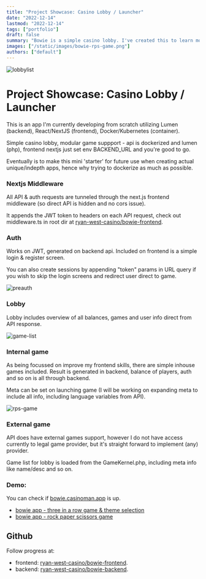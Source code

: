 ```yaml
---
title: "Project Showcase: Casino Lobby / Launcher"
date: "2022-12-14"
lastmod: "2022-12-14"
tags: ["portfolio"]
draft: false
summary: "Bowie is a simple casino lobby. I've created this to learn more about frontend and to fill my portfolio with code, I will be working on it while bored finding job/next challenge."
images: ["/static/images/bowie-rps-game.png"]
authors: ["default"]
---
```


![lobbylist](/static/images/bowie-threeinarow-game.png)

# Project Showcase: Casino Lobby / Launcher

This is an app I'm currently developing from scratch utilizing Lumen (backend), React/NextJS (frontend), Docker/Kubernetes (container).

Simple casino lobby, modular game suppport - api is dockerized and lumen (php), frontend nextjs just set env BACKEND_URL and you're good to go.

Eventually is to make this mini 'starter' for future use when creating actual unique/indepth apps, hence why trying to dockerize as much as possible.

### Nextjs Middleware
All API & auth requests are tunneled through the next.js frontend middleware (so direct API is hidden and no cors issue).

It appends the JWT token to headers on each API request, check out middleware.ts in root dir at [ryan-west-casino/bowie-frontend](https://github.com/ryan-west-casino/bowie-frontend).

### Auth

Works on JWT, generated on backend api. Included on frontend is a simple login & register screen.

You can also create sessions by appending "token" params in URL query if you wish to skip the login screens and redirect user direct to game.

![preauth](/static/images/bowie-preauth-guest.png)

### Lobby
Lobby includes overview of all balances, games and user info direct from API response. 

![game-list](/static/images/bowie-lobby-list-auth.png)

### Internal game

As being focussed on improve my frontend skills, there are simple inhouse games included. Result is generated in backend, balance of players, auth and so on is all through backend.

Meta can be set on launching game (I will be working on expanding meta to include all info, including language variables from API).

![rps-game](/static/images/bowie-rps-game.png)

### External game

API does have external games support, however I do not have access currently to legal game provider, but it's straight forward to implement (any) provider.

Game list for lobby is loaded from the GameKernel.php, including meta info like name/desc and so on.

### Demo:

You can check if [bowie.casinoman.app](https://bowie.casinoman.app) is up.

- [bowie app - three in a row game & theme selection](https://www.youtube.com/watch?v=6ICsFWHlw3A)
- [bowie app - rock paper scissors game](https://www.youtube.com/watch?v=yIDjlCI9L0c)

## Github

Follow progress at:

- frontend: [ryan-west-casino/bowie-frontend](https://github.com/ryan-west-casino/bowie-frontend).
- backend: [ryan-west-casino/bowie-backend](https://github.com/ryan-west-casino/bowie-backend).
